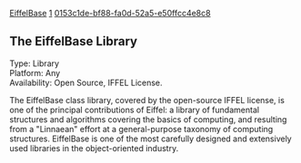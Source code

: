 [[Property:title|EiffelBase]]
[[Property:weight|1]]
[[Property:uuid|0153c1de-bf88-fa0d-52a5-e50ffcc4e8c8]]
==The EiffelBase Library==

Type: Library <br/>
Platform: Any <br/>
Availability: Open Source, IFFEL License. 

The EiffelBase class library, covered by the open-source IFFEL license, is one of the principal contributions of Eiffel: a library of fundamental structures and algorithms covering the basics of computing, and resulting from a "Linnaean" effort at a general-purpose taxonomy of computing structures. EiffelBase is one of the most carefully designed and extensively used libraries in the object-oriented industry. 

